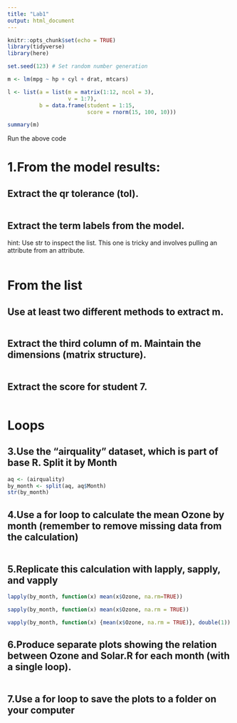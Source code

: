 ```yaml
---
title: "Lab1"
output: html_document
---
```


```r
knitr::opts_chunk$set(echo = TRUE)
library(tidyverse)
library(here)
```



```r
set.seed(123) # Set random number generation

m <- lm(mpg ~ hp + cyl + drat, mtcars)

l <- list(a = list(m = matrix(1:12, ncol = 3),
              	   v = 1:7),
          b = data.frame(student = 1:15,
                         score = rnorm(15, 100, 10)))

summary(m)
```

Run the above code

# 1.From the model results:

## Extract the qr tolerance (tol).

```r

```

## Extract the term labels from the model.
hint: Use str to inspect the list. This one is tricky and involves pulling an attribute from an attribute.

```r

```

# From the list

## Use at least two different methods to extract m.

```r


```

## Extract the third column of m. Maintain the dimensions (matrix structure).

```r

```

## Extract the score for student 7.

```r

```


# **Loops**

## 3.Use the “airquality” dataset, which is part of base R. Split it by Month
```r
aq <- (airquality)
by_month <- split(aq, aq$Month)
str(by_month)
```

## 4.Use a for loop to calculate the mean Ozone by month (remember to remove missing data from the calculation)

```r

```
## 5.Replicate this calculation with lapply, sapply, and vapply

```r
lapply(by_month, function(x) mean(x$Ozone, na.rm=TRUE))

sapply(by_month, function(x) mean(x$Ozone, na.rm = TRUE))

vapply(by_month, function(x) {mean(x$Ozone, na.rm = TRUE)}, double(1))
```

## 6.Produce separate plots showing the relation between Ozone and Solar.R for each month (with a single loop).

```r

```

## 7.Use a for loop to save the plots to a folder on your computer

```r


```
